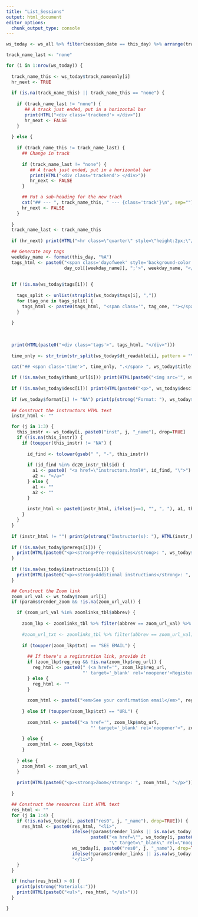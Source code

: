 ```yaml
---
title: "List_Sessions"
output: html_document
editor_options: 
  chunk_output_type: console
---
```


```r
ws_today <- ws_all %>% filter(session_date == this_day) %>% arrange(track_dtsort, track_nameonly, wkshp_dtsort)

track_name_last <- "none"

for (i in 1:nrow(ws_today)) {
  
  track_name_this <- ws_today$track_nameonly[i]
  hr_next <- TRUE
  
  if (is.na(track_name_this) || track_name_this == "none") {
    
    if (track_name_last != "none") {
       ## A track just ended, put in a horizontal bar
       print(HTML("<div class='trackend'> </div>"))
       hr_next <- FALSE
    } 
    
  } else {
    
    if (track_name_this != track_name_last) {
      ## Change in track 
      
      if (track_name_last != "none") {
         ## A track just ended, put in a horizontal bar
         print(HTML("<div class='trackend'> </div>"))
         hr_next <- FALSE
      } 

      ## Put a sub-heading for the new track
      cat("## --- ", track_name_this, " --- {class='track'}\n", sep="")
      hr_next <- FALSE
    }
    
  }
  track_name_last <- track_name_this
  
  if (hr_next) print(HTML("<hr class=\"quarter\" style=\"height:2px;\"/>"))

  ## Generate any tags
  weekday_name <- format(this_day, "%A")
  tags_html <- paste0("<span class='dayofweek' style='background-color:", 
                      day_col[[weekday_name]], ";'>", weekday_name, "</span>")
  
  
  if (!is.na(ws_today$tags[i])) {
    
    tags_split <- unlist(strsplit(ws_today$tags[i], ","))
    for (tag_one in tags_split) {
      tags_html <- paste0(tags_html, "<span class='", tag_one, "'></span>")  
    }
    
  }
  
  
  
  print(HTML(paste0("<div class='tags'>", tags_html, "</div>")))
  
  time_only <- str_trim(str_split(ws_today$dt_readable[i], pattern = "\\|")[[1]][2])
  
  cat("## <span class='time'>", time_only, ".</span> ", ws_today$title[i], "\n", sep="")

  if (!is.na(ws_today$thumb_url[i])) print(HTML(paste0("<img src='", ws_today$thumb_url[i], "' style='float:right; padding:5px;'/>")))
  
  if (!is.na(ws_today$desc[i])) print(HTML(paste0("<p>", ws_today$desc[i], "</p>")))
  
  if (ws_today$format[i] != "NA") print(p(strong("Format: "), ws_today$format[i]))
  
  ## Construct the instructors HTML text
  instr_html <- ""

  for (j in 1:3) {
    this_instr <- ws_today[i, paste0("inst", j, "_name"), drop=TRUE]
    if (!is.na(this_instr)) {
      if (toupper(this_instr) != "NA") {
        
        id_find <- tolower(gsub(" ", "-", this_instr))
        
        if (id_find %in% dc20_instr_tbl$id) {
          a1 <- paste0( "<a href=\"instructors.html#", id_find, "\">")
          a2 <- "</a>"
        } else {
          a1 <- ""
          a2 <- ""
        }
        
        instr_html <- paste0(instr_html, ifelse(j==1, "", ", "), a1, this_instr, a2)
      }
    }
  }
  
  if (instr_html != "") print(p(strong("Instructor(s): "), HTML(instr_html)))
  
  if (!is.na(ws_today$prereqs[i])) {
    print(HTML(paste0("<p><strong>Pre-requisites</strong>: ", ws_today$prereqs[i], "</p>")))
  }
  
  if (!is.na(ws_today$instructions[i])) {
    print(HTML(paste0("<p><strong>Additional instructions</strong>: ", ws_today$instructions[i], "</p>")))
  }

  ## Construct the Zoom link
  zoom_url_val <- ws_today$zoom_url[i]
  if (params$render_zoom && !is.na(zoom_url_val)) {

    if (zoom_url_val %in% zoomlinks_tbl$abbrev) {
      
      zoom_lkp <- zoomlinks_tbl %>% filter(abbrev == zoom_url_val) %>% as.list()
      
      #zoom_url_txt <- zoomlinks_tbl %>% filter(abbrev == zoom_url_val) %>% pull(txt)  
        
      if (toupper(zoom_lkp$txt) == "SEE EMAIL") {
        
        ## If there's a registration link, provide it
        if (zoom_lkp$reg_req && !is.na(zoom_lkp$reg_url)) {
          reg_html <- paste0(" (<a href='", zoom_lkp$reg_url, 
                             "' target='_blank' rel='noopener'>Register</a>)")
        } else {
          reg_html <- ""
        }
        
        zoom_html <- paste0("<em>See your confirmation email</em>", reg_html)
        
      } else if (toupper(zoom_lkp$txt) == "URL") {
        
        zoom_html <- paste0("<a href='", zoom_lkp$mtg_url, 
                                "' target='_blank' rel='noopener'>", zoom_lkp$name, "</a>") 
        
      } else {
        zoom_html <- zoom_lkp$txt
      }
      
    } else {
      zoom_html <- zoom_url_val
    }
      
    print(HTML(paste0("<p><strong>Zoom</strong>: ", zoom_html, "</p>")))
  
  }

  ## Construct the resources list HTML text
  res_html <- ""
  for (j in 1:4) {
    if (!is.na(ws_today[i, paste0("res0", j, "_name"), drop=TRUE])) {
      res_html <- paste0(res_html, "<li>",
                         ifelse(!params$render_links || is.na(ws_today[i, paste0("res0", j, "_url"), drop=TRUE]), "", 
                                paste0("<a href=\"", ws_today[i, paste0("res0", j, "_url"), drop=TRUE], 
                                       "\" target=\"_blank\" rel=\"noopener\">")),
                         ws_today[i, paste0("res0", j, "_name"), drop=TRUE],
                         ifelse(!params$render_links || is.na(ws_today[i, paste0("res0", j, "_url"), drop=TRUE]), "", "</a>"), 
                         "</li>")
    }
  }
  
  if (nchar(res_html) > 0) {
    print(p(strong("Materials:")))
    print(HTML(paste0("<ul>", res_html, "</ul>")))
  }

}

```
